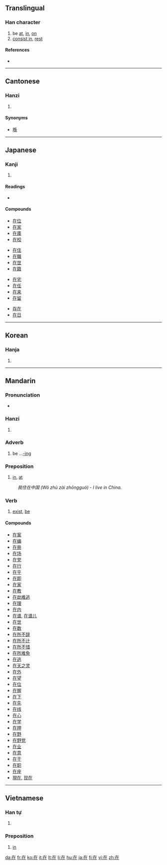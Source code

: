 == Translingual ==
{{Han stroke|[[Image:在-order.gif]]}}

=== Han character ===
{{Han char|rn=32|rad=土|as=03|sn=6|four=4021<sub>4</sub>|canj=大中土 (KLG)}}

# be [[at]], [[in]], [[on]]
# [[consist in]], [[rest]]

==== References ====
* {{Han ref|kx=0224.181|dkj=04881|dj=0455.140|hdz=10418.070|uh=5728|ud=22312|bh=A662|bd=42594}}

----

== Cantonese ==

=== Hanzi ===
{{yue-hanzi|jyut=|y=[[joi6|joi<sup>6</sup>]]}}

# {{defn|Cantonese}}

==== Synonyms ====
* [[喺]]

----

== Japanese ==

=== Kanji ===
{{ja-kanji|grade=5|rs=土03}}

# {{defn|Japanese}}

==== Readings ====
* {{ja-readings|on=[[ざい]] (zai)|kun=[[ある]] (aru), [[います]] (imasu)}}

==== Compounds ====
{{top4}}
* [[在位]]
* [[在家]]
* [[在庫]]
* [[在校]]
{{mid4}}
* [[在住]]
* [[在職]]
* [[在世]]
* [[在籍]]
{{mid4}}
* [[在宅]]
* [[在任]]
* [[在来]]
* [[在留]]
{{mid4}}
* [[存在]]
* [[在日]]
{{bottom}}

----

== Korean ==

=== Hanja ===
{{ko-hanja|hangeul=재|rv=jae|mr=chae}}

# {{defn|Korean}}

----

== Mandarin ==

===Pronunciation===
* {{audio|zh-zài.ogg|audio}}

=== Hanzi ===
{{cmn-hanzi|pin=[[zài]] ([[zai4]])|wg=[[tsai4|tsai<sup>4</sup>]]}}

# {{defn|Mandarin}}

=== Adverb ===
{{cmn-adv|ts|pin=zài|pint=zai4|rs=土03}}

# be ...[[-ing]]

=== Preposition ===
{{cmn-prep|ts|pin=zài|pint=zai4|rs=土03}}

# [[in]], [[at]]
: ''我住在中国 (Wǒ zhù zài zhōngguó) - I live in China.''

=== Verb ===
{{cmn-verb|ts|pin=zài|pint=zai4|rs=土03}}

# [[exist]], [[be]]

==== Compounds ====
* [[在案]]
* [[在编]]
* [[在册]]
* [[在场]]
* [[在党]]
* [[在行]]
* [[在乎]]
* [[在即]]
* [[在家]]
* [[在教]]
* [[在劫难逃]]
* [[在理]]
* [[在内]]
* [[在谱]], [[在谱儿]]
* [[在世]]
* [[在数]]
* [[在所不辞]]
* [[在所不计]]
* [[在所不惜]]
* [[在所难免]]
* [[在逃]]
* [[在天之灵]]
* [[在外]]
* [[在望]]
* [[在位]]
* [[在握]]
* [[在下]]
* [[在先]]
* [[在线]]
* [[在心]]
* [[在学]]
* [[在押]]
* [[在野]]
* [[在野党]]
* [[在业]]
* [[在意]]
* [[在于]]
* [[在职]]
* [[在座]]
* [[現在]], [[现在]]

----

== Vietnamese ==

=== Han tự ===
{{rfc-header|Han tự|lang=vi}}
{{vi-hantu|tại}}

# {{defn|Vietnamese}}

=== Preposition ===
{{infl|vi|preposition|sc=Hant}}{{attention|vi|may need inflection template}}

# [[in]]

[[da:在]]
[[fr:在]]
[[ko:在]]
[[it:在]]
[[lt:在]]
[[li:在]]
[[hu:在]]
[[ja:在]]
[[fi:在]]
[[vi:在]]
[[zh:在]]